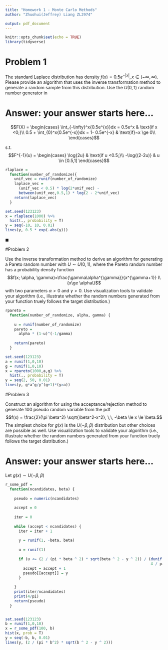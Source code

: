 ```yaml
---
title: "Homework 1 - Monte Carlo Methods"
author: "Zhuohui(Jeffrey) Liang ZL2974"

output: pdf_document
---
```


```r
knitr::opts_chunk$set(echo = TRUE)
library(tidyverse)
```

# Problem 1
The standard Laplace distribution has density $f(x) = 0.5e^{-|x|}, x\in
(-\infty, \infty)$. Please provide an algorithm that uses the inverse transformation method to generate a random sample from this distribution. Use the $U(0,1)$ random number generator in  \em{\bf{R}}, write a  \em{\bf{R}}-function to implement the algorithm. Use visualization tools to validate your algorithm (i.e., illustrate whether the random numbers generated from your function truely follows the standard Laplace distribution.)

# Answer: your answer starts here...

$$F(X) =
\begin{cases}
\int_{-\infty}^x{0.5e^{x}}dx = 0.5e^x & \text{if x <0;}\\
0.5 + \int_{0}^x{0.5e^{-x}}dx = 1- 0.5e^{-x} & \text{if}~x \ge 0\\
\end{cases}$$

s.t. 
$$F^{-1}(u) =
\begin{cases}
\log{2u} & \text{if u <0.5;}\\
-\log{(2-2u)} & u \in [0.5,1]
\end{cases}$$

```r
rlaplace = 
  function(number_of_randomize){
    unif_vec = runif(number_of_randomize)
    laplace_vec = 
      (unif_vec < 0.5) * log(2*unif_vec) -
      between(unif_vec,0.5,1) * log(2 - 2*unif_vec)
    return(laplace_vec)
  }

set.seed(123123)
x = rlaplace(1000) %>%
  hist(., probability = T)
y = seq(-10, 10, 0.01)
lines(y, 0.5 * exp(-abs(y)))


```
$\blacksquare$

#Problem 2

Use the inverse transformation method to  derive an algorithm for generating a Pareto random number with $U\sim U(0,1)$, where the Pareto random number has a probability density function 
     $$f(x; \alpha, \gamma)=\frac{\gamma\alpha^{\gamma}}{x^{\gamma+1}} I\{x\ge \alpha\}$$ with two parameters $\alpha >0$ and $\gamma>0$. Use visualization tools to validate your algorithm (i.e., illustrate whether the random numbers generated from your function truely follows the target distribution.)

\begin{eqnarray*}
F(x; \alpha, \gamma) & = & \gamma\alpha^\gamma\int_\alpha^x{s^{-(\gamma+1)}ds}\\
& = & 1 - \alpha^\gamma * x^{-\gamma}
\end{eqnarray*}

\begin{eqnarray*}
F^{-1}(u; \alpha, \gamma) & = & (\frac{1-u}{\alpha^\gamma})^{-\frac{1}{\gamma}}\\
&=& \alpha *(1-u)^{-\frac{1}{\gamma}}
\end{eqnarray*}

```r
rpareto =
  function(number_of_randomize, alpha, gamma) {
    
    u = runif(number_of_randomize)
    pareto =
      alpha * (1-u)^(-1/gamma)
    
    return(pareto)
  }

set.seed(123123)
a = runif(1,0,10)
g = runif(1,0,10)
x = rpareto(1000,a,g) %>%
  hist(., probability = T)
y = seq(2, 50, 0.01)
lines(y, g*a^g/y^(g+1)*(y>a))
```

#Problem 3

Construct an algorithm for using the acceptance/rejection method to generate 100 pseudo random
 variable from the pdf
 $$f(x) = \frac{2}{\pi \beta^2} \sqrt{\beta^2-x^2}, \,\, -\beta \le x \le \beta.$$
The simplest choice for $g(x)$ is the $U(-\beta, \beta)$ distribution but other choices are possible as well. Use visualization tools to validate your algorithm (i.e., illustrate whether the random numbers generated from your function truely follows the target distribution.)

# Answer:  your answer starts here...

Let $g(x) \sim U(-\beta,\beta)$
\begin{eqnarray*}
M &=& sup\frac{f(x)}{g(x)}\\
&=& \frac{\frac{2}{\pi \beta^2} \sqrt{\beta^2-x^2}}{\frac{1}{2\beta}}|_{x=0}\\
&=& \frac{4}{\pi}
\end{eqnarray*}


```r
r_some_pdf =
  function(ncandidates, beta) {
    
    pseudo = numeric(ncandidates)
    
    accept = 0
    
    iter = 0
    
    while (accept < ncandidates) {
      iter = iter + 1
      
      y = runif(1, -beta, beta)
      
      u = runif(1)
      
      if (u <= (2 / (pi * beta ^ 2) * sqrt(beta ^ 2 - y ^ 2)) / (dunif(y, -beta, beta) *
                                                                 4 / pi)) {
        accept = accept + 1
        pseudo[[accept]] = y
      }
      
    }
    print(iter/ncandidates)
    print(4/pi)
    return(pseudo)
  }


set.seed(123123)
b = runif(1,0,10)
x = r_some_pdf(100, b)
hist(x, prob = T)
y = seq(-b, b, 0.01)
lines(y, (2 / (pi * b^2) * sqrt(b ^ 2 - y ^ 2)))


```






